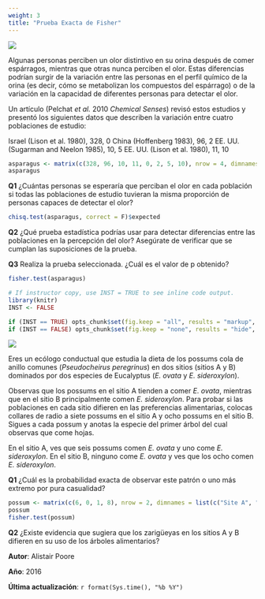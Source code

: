 ```yaml
---
weight: 3
title: "Prueba Exacta de Fisher"
---
```


![](Fishers_exact_test_Q1_image.jpg)


Algunas personas perciben un olor distintivo en su orina después de comer espárragos, mientras que otras nunca perciben el olor. Estas diferencias podrían surgir de la variación entre las personas en el perfil químico de la orina (es decir, cómo se metabolizan los compuestos del espárrago) o de la variación en la capacidad de diferentes personas para detectar el olor.

Un artículo (Pelchat *et al.* 2010 *Chemical Senses*) revisó estos estudios y presentó los siguientes datos que describen la variación entre cuatro poblaciones de estudio:

Israel (Lison et al. 1980), 328, 0
China (Hoffenberg 1983), 96, 2
EE. UU. (Sugarman and Neelon 1985), 10, 5
EE. UU. (Lison et al. 1980), 11, 10


```r
asparagus <- matrix(c(328, 96, 10, 11, 0, 2, 5, 10), nrow = 4, dimnames = list(c("Israel", "China", "USA.1", "USA.2"), c("Can detect odour", "Cannot detect odour")))
asparagus
```

**Q1** ¿Cuántas personas se esperaría que perciban el olor en cada población si todas las poblaciones de estudio tuvieran la misma proporción de personas capaces de detectar el olor?


```r
chisq.test(asparagus, correct = F)$expected
```

**Q2** ¿Qué prueba estadística podrías usar para detectar diferencias entre las poblaciones en la percepción del olor? Asegúrate de verificar que se cumplan las suposiciones de la prueba.

**Q3** Realiza la prueba seleccionada. ¿Cuál es el valor de p obtenido?


```r
fisher.test(asparagus)
```


```r
# If instructor copy, use INST = TRUE to see inline code output.
library(knitr)
INST <- FALSE

if (INST == TRUE) opts_chunk$set(fig.keep = "all", results = "markup", echo = TRUE)
if (INST == FALSE) opts_chunk$set(fig.keep = "none", results = "hide", echo = FALSE)
```

![](Fishers_exact_test_Q2_image.jpg)


Eres un ecólogo conductual que estudia la dieta de los possums cola de anillo comunes (*Pseudocheirus peregrinus*) en dos sitios (sitios A y B) dominados por dos especies de Eucalyptus (*E. ovata* y *E. sideroxylon*).

Observas que los possums en el sitio A tienden a comer *E. ovata*, mientras que en el sitio B principalmente comen *E. sideroxylon*. Para probar si las poblaciones en cada sitio difieren en las preferencias alimentarias, colocas collares de radio a siete possums en el sitio A y ocho possums en el sitio B. Sigues a cada possum y anotas la especie del primer árbol del cual observas que come hojas.

En el sitio A, ves que seis possums comen *E. ovata* y uno come *E. sideroxylon*. En el sitio B, ninguno come *E. ovata* y ves que los ocho comen *E. sideroxylon*.

**Q1** ¿Cuál es la probabilidad exacta de observar este patrón o uno más extremo por pura casualidad?


```r
possum <- matrix(c(6, 0, 1, 8), nrow = 2, dimnames = list(c("Site A", "Site B"), c("E. ovata", "E. sideroxylon")))
possum
fisher.test(possum)
```



**Q2** ¿Existe evidencia que sugiera que los zarigüeyas en los sitios A y B difieren en su uso de los árboles alimentarios?

**Autor**: Alistair Poore

**Año**: 2016

**Última actualización**: `r format(Sys.time(), "%b %Y")`

